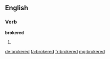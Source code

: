 ==English==

===Verb===
'''brokered'''

# {{past of|broker}}

[[de:brokered]]
[[fa:brokered]]
[[fr:brokered]]
[[mg:brokered]]